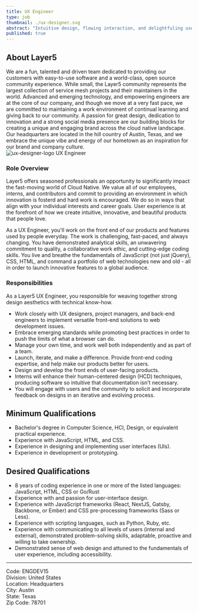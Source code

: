 ```yaml
---
title: UX Engineer 
type: job 
thumbnail: ./ux-designer.svg
abstract: "Intuitive design, flowing interaction, and delightfuling users are core components of the Layer5 user experience."
published: true
---
```




<CareerWrapper>

<h2>About Layer5</h2>
We are a fun, talented and driven team dedicated to providing our customers with easy-to-use software and a world-class, open source community experience. While small, the Layer5 community represents the largest collection of service mesh projects and their maintainers in the world. Advanced and emerging technology, and empowering engineers are at the core of our company, and though we move at a very fast pace, we are committed to maintaining a work environment of continual learning and giving back to our community. A passion for great design, dedication to innovation and a strong social media presence are our building blocks for creating a unique and engaging brand across the cloud native landscape. Our headquarters are located in the hill country of Austin, Texas, and we embrace the unique vibe and energy of our hometown as an inspiration for our brand and company culture.

<div className="logo">
    <img src={ux_designer_logo} alt="ux-designer-logo" />
    UX Engineer
</div>

<h3>Role Overview</h3>

<p>Layer5 offers seasoned professionals an opportunity to significantly impact the fast-moving world of Cloud Native. 
We value all of our employees, interns, and contributors and commit to providing an environment in which 
innovation is fosterd and hard work is encouraged. We do so in ways that align with your individual interests and career goals.
User experience is at the forefront of how we create intuitive, innovative, and beautiful products that people love.</p>

<p>As a UX Engineer, you'll work on the front end of our products and features used by people everyday. 
The work is challenging, fast-paced, and always changing. You have demonstrated analytical skills, 
an unwavering commitment to quality, a collaborative work ethic, and cutting-edge coding skills. 
You live and breathe the fundamentals of JavaScript (not just jQuery), CSS, HTML, and command a portfolio of 
web technologies new and old - all in order to launch innovative features to a global audience.</p>

<h3>Responsibilities</h3>
As a Layer5 UX Engineer, you responsible for weaving together strong design aesthetics with technical know-how.

<ul>
    <li>Work closely with UX designers, project managers, and back-end engineers to implement versatile front-end solutions to web development issues.</li>
    <li>Embrace emerging standards while promoting best practices in order to push the limits of what a browser can do.</li>
    <li>Manage your own time, and work well both independently and as part of a team.</li>
    <li>Launch, iterate, and make a difference. Provide front-end coding expertise, and help make our products better for users.</li>
    <li>Design and develop the front ends of user-facing products.</li>
    <li>Interns will enhance their human-centered design (HCD) techniques, producing software so intuitive that documentation isn't necessary. </li>
    <li>You will engage with users and the community to solicit and incorporate feedback on designs in an iterative and evolving process.</li>
</ul>

<h2>Minimum Qualifications</h2>
<ul>
    <li>Bachelor's degree in Computer Science, HCI, Design, or equivalent practical experience.</li>
    <li>Experience with JavaScript, HTML, and CSS.</li>
    <li>Experience in designing and implementing user interfaces (UIs).</li>
    <li>Experience in development or prototyping.</li>
</ul>

<h2>Desired Qualifications</h2>
<ul>
    <li>8 years of coding experience in one or more of the listed languages: JavaScript, HTML, CSS or Go/Rust</li>
    <li>Experience with and passion for user-interface design.</li>
    <li>Experience with JavaScript frameworks (React, NextJS, Gatsby, Backbone, or Ember) and CSS pre-processing frameworks (Sass or Less).</li>
    <li>Experience with scripting languages, such as Python, Ruby, etc.</li>
    <li>Experience with communicating to all levels of users (internal and external), demonstrated problem-solving skills, adaptable, proactive and willing to take ownership.</li>
    <li>Demonstrated sense of web design and attuned to the fundamentals of user experience, including accessibility.</li>
</ul>
<PositionApply />

<hr />
<p>
Code: ENGDEV15<br/>
Division: United States<br/>
Location: Headquarters<br/>
City: Austin<br/>
State: Texas<br/>
Zip Code: 78701<br/>
</p>

</CareerWrapper>
